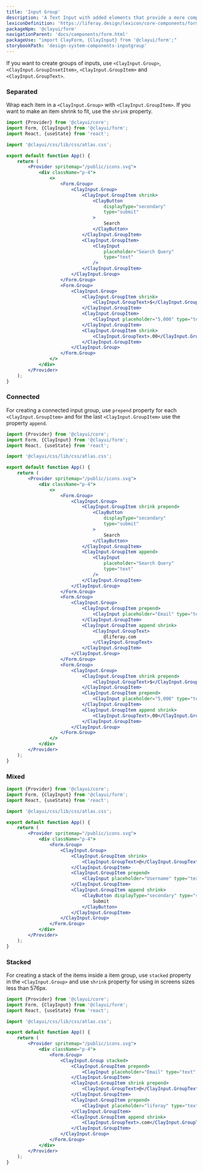 ```yaml
---
title: 'Input Group'
description: 'A Text Input with added elements that provide a more complex input structure.'
lexiconDefinition: 'https://liferay.design/lexicon/core-components/forms/input-group/'
packageNpm: '@clayui/form'
navigationParent: 'docs/components/form.html'
packageUse: "import ClayForm, {ClayInput} from '@clayui/form';"
storybookPath: 'design-system-components-inputgroup'
---
```


If you want to create groups of inputs, use `<ClayInput.Group>`, `<ClayInput.GroupInsetItem>`, `<ClayInput.GroupItem>` and `<ClayInput.GroupText>`.

### Separated

Wrap each item in a `<ClayInput.Group>` with `<ClayInput.GroupItem>`. If you want to make an item shrink to fit, use the `shrink` property.

```jsx preview
import {Provider} from '@clayui/core';
import Form, {ClayInput} from '@clayui/form';
import React, {useState} from 'react';

import '@clayui/css/lib/css/atlas.css';

export default function App() {
	return (
		<Provider spritemap="/public/icons.svg">
			<div className="p-4">
				<>
					<Form.Group>
						<ClayInput.Group>
							<ClayInput.GroupItem shrink>
								<ClayButton
									displayType="secondary"
									type="submit"
								>
									Search
								</ClayButton>
							</ClayInput.GroupItem>
							<ClayInput.GroupItem>
								<ClayInput
									placeholder="Search Query"
									type="text"
								/>
							</ClayInput.GroupItem>
						</ClayInput.Group>
					</Form.Group>
					<Form.Group>
						<ClayInput.Group>
							<ClayInput.GroupItem shrink>
								<ClayInput.GroupText>$</ClayInput.GroupText>
							</ClayInput.GroupItem>
							<ClayInput.GroupItem>
								<ClayInput placeholder="5,000" type="text" />
							</ClayInput.GroupItem>
							<ClayInput.GroupItem shrink>
								<ClayInput.GroupText>.00</ClayInput.GroupText>
							</ClayInput.GroupItem>
						</ClayInput.Group>
					</Form.Group>
				</>
			</div>
		</Provider>
	);
}
```

### Connected

For creating a connected input group, use `prepend` property for each `<ClayInput.GroupItem>` and for the last `<ClayInput.GroupItem>` use the property `append`.

```jsx preview
import {Provider} from '@clayui/core';
import Form, {ClayInput} from '@clayui/form';
import React, {useState} from 'react';

import '@clayui/css/lib/css/atlas.css';

export default function App() {
	return (
		<Provider spritemap="/public/icons.svg">
			<div className="p-4">
				<>
					<Form.Group>
						<ClayInput.Group>
							<ClayInput.GroupItem shrink prepend>
								<ClayButton
									displayType="secondary"
									type="submit"
								>
									Search
								</ClayButton>
							</ClayInput.GroupItem>
							<ClayInput.GroupItem append>
								<ClayInput
									placeholder="Search Query"
									type="text"
								/>
							</ClayInput.GroupItem>
						</ClayInput.Group>
					</Form.Group>
					<Form.Group>
						<ClayInput.Group>
							<ClayInput.GroupItem prepend>
								<ClayInput placeholder="Email" type="text" />
							</ClayInput.GroupItem>
							<ClayInput.GroupItem append shrink>
								<ClayInput.GroupText>
									@liferay.com
								</ClayInput.GroupText>
							</ClayInput.GroupItem>
						</ClayInput.Group>
					</Form.Group>
					<Form.Group>
						<ClayInput.Group>
							<ClayInput.GroupItem shrink prepend>
								<ClayInput.GroupText>$</ClayInput.GroupText>
							</ClayInput.GroupItem>
							<ClayInput.GroupItem prepend>
								<ClayInput placeholder="5,000" type="text" />
							</ClayInput.GroupItem>
							<ClayInput.GroupItem append shrink>
								<ClayInput.GroupText>.00</ClayInput.GroupText>
							</ClayInput.GroupItem>
						</ClayInput.Group>
					</Form.Group>
				</>
			</div>
		</Provider>
	);
}
```

### Mixed

```jsx preview
import {Provider} from '@clayui/core';
import Form, {ClayInput} from '@clayui/form';
import React, {useState} from 'react';

import '@clayui/css/lib/css/atlas.css';

export default function App() {
	return (
		<Provider spritemap="/public/icons.svg">
			<div className="p-4">
				<Form.Group>
					<ClayInput.Group>
						<ClayInput.GroupItem shrink>
							<ClayInput.GroupText>@</ClayInput.GroupText>
						</ClayInput.GroupItem>
						<ClayInput.GroupItem prepend>
							<ClayInput placeholder="Username" type="text" />
						</ClayInput.GroupItem>
						<ClayInput.GroupItem append shrink>
							<ClayButton displayType="secondary" type="submit">
								Submit
							</ClayButton>
						</ClayInput.GroupItem>
					</ClayInput.Group>
				</Form.Group>
			</div>
		</Provider>
	);
}
```

### Stacked

For creating a stack of the items inside a item group, use `stacked` property in the `<ClayInput.Group>` and use `shrink` property for using in screens sizes less than 576px.

```jsx preview
import {Provider} from '@clayui/core';
import Form, {ClayInput} from '@clayui/form';
import React, {useState} from 'react';

import '@clayui/css/lib/css/atlas.css';

export default function App() {
	return (
		<Provider spritemap="/public/icons.svg">
			<div className="p-4">
				<Form.Group>
					<ClayInput.Group stacked>
						<ClayInput.GroupItem prepend>
							<ClayInput placeholder="Email" type="text" />
						</ClayInput.GroupItem>
						<ClayInput.GroupItem shrink prepend>
							<ClayInput.GroupText>@</ClayInput.GroupText>
						</ClayInput.GroupItem>
						<ClayInput.GroupItem prepend>
							<ClayInput placeholder="liferay" type="text" />
						</ClayInput.GroupItem>
						<ClayInput.GroupItem append shrink>
							<ClayInput.GroupText>.com</ClayInput.GroupText>
						</ClayInput.GroupItem>
					</ClayInput.Group>
				</Form.Group>
			</div>
		</Provider>
	);
}
```
